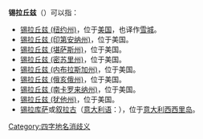 '''锡拉丘兹'''（'''{{lang|la|Syracuse}}'''）可以指：
*[[锡拉丘兹_(纽约州)|锡拉丘兹 (纽约州)]]，位于[[美国|美国]]，也译作[[雪城|雪城]]。
*[[锡拉丘兹_(印第安纳州)|锡拉丘兹 (印第安纳州)]]，位于美国。
*[[锡拉丘兹_(堪萨斯州)|锡拉丘兹 (堪萨斯州)]]，位于美国。
*[[锡拉丘兹_(密苏里州)|锡拉丘兹 (密苏里州)]]，位于美国。
*[[锡拉丘兹_(内布拉斯加州)|锡拉丘兹 (内布拉斯加州)]]，位于美国。
*[[锡拉丘兹_(俄亥俄州)|锡拉丘兹 (俄亥俄州)]]，位于美国。
*[[锡拉丘兹_(南卡罗来纳州)|锡拉丘兹 (南卡罗来纳州)]]，位于美国。
*[[锡拉丘兹_(犹他州)|锡拉丘兹 (犹他州)]]，位于美国。
*[[锡拉库萨|锡拉库萨]]或[[叙拉古|叙拉古]]（[[意大利语|意大利语]]：{{lang|it|Siracusa}}），位于[[意大利|意大利]][[西西里岛|西西里岛]]。


[[Category:四字地名消歧义|Category:四字地名消歧义]]